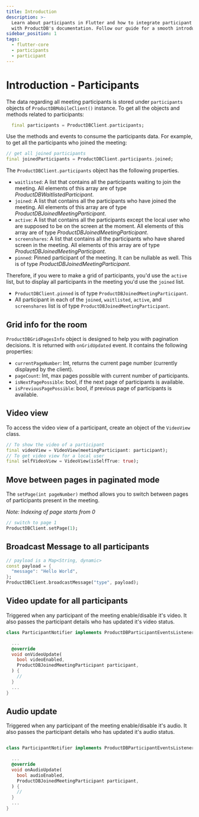 ```yaml
---
title: Introduction
description: >-
  Learn about participants in Flutter and how to integrate participant features
  with ProductDB's documentation. Follow our guide for a smooth introduction.
sidebar_position: 1
tags:
  - flutter-core
  - participants
  - participant
---
```


# Introduction - Participants

The data regarding all meeting participants is stored under `participants`
objects of `ProductDBMobileClient()` instance. To get all the objects and methods
related to participants:

```dart
  final participants = ProductDBClient.participants;
```

Use the methods and events to consume the participants data. For example, to get
all the participants who joined the meeting:

```dart
// get all joined participants
final joinedParticipants = ProductDBClient.participants.joined;
```

The `ProductDBClient.participants` object has the following properties.

- `waitlisted`: A list that contains all the participants waiting to join the
  meeting. All elements of this array are of type _ProductDBWaitlistedParticipant_.
- `joined`: A list that contains all the participants who have joined the
  meeting. All elements of this array are of type _ProductDBJoinedMeetingParticipant_.
- `active`: A list that contains all the participants except the local user who
  are supposed to be on the screen at the moment. All elements of this array are of type _ProductDBJoinedMeetingParticipant_.
- `screenshares`: A list that contains all the participants who have shared
  screen in the meeting. All elements of this array are of type _ProductDBJoinedMeetingParticipant_.
- `pinned`: Pinned participant of the meeting. It can be nullable as well. This is of type _ProductDBJoinedMeetingParticipant_.

Therefore, if you were to make a grid of participants, you'd use the `active`
list, but to display all participants in the meeting you'd use the `joined`
list.

- `ProductDBClient.pinned` is of type `ProductDBJoinedMeetingParticipant`.
- All participant in each of the `joined`, `waitlisted`, `active`, and
  `screenshares` list is of type `ProductDBJoinedMeetingParticipant`.

## Grid info for the room

`ProductDBGridPagesInfo` object is designed to help you with pagination decisions. It
is returned with `onGridUpdated` event. It contains the following properties:

- `currentPageNumber`: Int, returns the current page number (currently displayed
  by the client).
- `pageCount`: Int, max pages possible with current number of participants.
- `isNextPagePossible`: bool, if the next page of participants is available.
- `isPreviousPagePossible`: bool, if previous page of participants is available.

## Video view

To access the video view of a participant, create an object of the `VideoView` class.

```dart
// To show the video of a participant
final videoView = VideoView(meetingParticipant: participant);
// To get video view for a local user
final selfVideoView = VideoView(isSelfTrue: true);
```

## Move between pages in paginated mode

The `setPage(int pageNumber)` method allows you to switch between pages of
participants present in the meeting.

_Note: Indexing of page starts from 0_

```dart
// switch to page 1
ProductDBClient.setPage(1);
```

## Broadcast Message to all participants

```dart
// payload is a Map<String, dynamic>
const payload = {
  "message": "Hello World",
};
ProductDBClient.broadcastMessage("type", payload);
```

## Video update for all participants

Triggered when any participant of the meeting enable/disable it's video. It also passes the participant details who has updated it's video status.

```dart
class ParticipantNotifier implements ProductDBParticipantEventsListener{

  ...
  @override
  void onVideoUpdate(
    bool videoEnabled,
    ProductDBJoinedMeetingParticipant participant,
  ) {
    //
  }
  ...
}


```

## Audio update

Triggered when any participant of the meeting enable/disable it's audio. It also passes the participant details who has updated it's audio status.

```dart

class ParticipantNotifier implements ProductDBParticipantEventsListener{

  ...
  @override
  void onAudioUpdate(
    bool audioEnabled,
    ProductDBJoinedMeetingParticipant participant,
  ) {
    //
  }
  ...
}

```

<head>
  <title>Flutter Core Introduction</title>
  <meta name="description" content="Learn about participants in Flutter and how to integrate participant features with ProductDB's documentation. Follow our guide for a smooth introduction."/>
</head>
